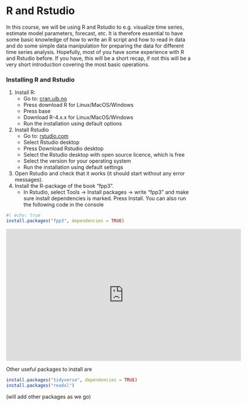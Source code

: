 # R and Rstudio

In this course, we will be using R and Rstudio to e.g. visualize time series, estimate model parameters, forecast, etc. It is therefore essential to have some basic knowledge of how to write an R script and how to read in data and do some simple data manipulation for preparing the data for different time series analysis. Hopefully, most of you have some experience with R and Rstudio before. If you have, this will be a short recap, if not this will be a very short introduction covering the most basic operations.

### Installing R and Rstudio {.unnumbered}

1.  Install R:
    -   Go to: [cran.uib.no](https://cran.uib.no/)
    -   Press download R for Linux/MacOS/Windows
    -   Press base
    -   Download R-4.x.x for Linux/MacOS/Windows
    -   Run the installation using default options
2.  Install Rstudio
    -   Go to: [rstudio.com](https://www.rstudio.com/products/rstudio/)
    -   Select Rstudio desktop
    -   Press Download Rstudio desktop
    -   Select the Rstudio desktop with open source licence, which is free\
    -   Select the version for your operating system
    -   Run the installation using default settings
3.  Open Rstudio and check that it works (it should start without any error messages).
4.  Install the R-package of the book "fpp3".
    -   In Rstudio, select Tools -\> Install packages -\> write "fpp3" and make sure install dependencies is marked. Press Install. You can also run the following code in the console

```r
#| echo: true
install.packages("fpp3", dependencies = TRUE)
```

<iframe src="https://player.vimeo.com/video/745712614?h=ead0e1cf78" width="640" height="360" frameborder="0" allow="autoplay; fullscreen; picture-in-picture" allowfullscreen>

</iframe>

Other useful packages to install are

```r
install.packages("tidyverse", dependencies = TRUE)
install.packages("readxl")
```

(will add other packages as we go)
